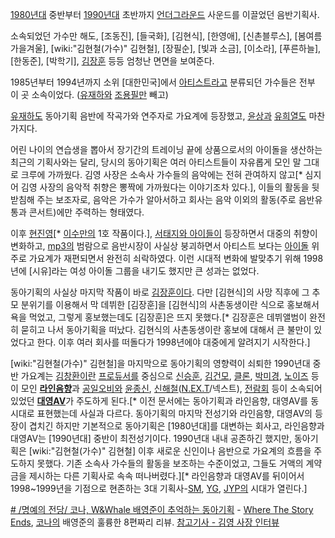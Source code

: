 [[1980년대]] 중반부터 [[1990년대]] 초반까지 [[언더그라운드]] 사운드를 이끌었던 음반기획사.

소속되었던 가수만 해도, [조동진], [들국화], [김현식], [한영애], [신촌블루스], [봄여름가을겨울], [wiki:"김현철(가수)" 김현철], [장필순], [빛과 소금], [이소라], [푸른하늘], [한동준], [박학기], [[김장훈]] 등등 엄청난 면면을 보여준다.

1985년부터 1994년까지 소위 [대한민국]에서 [[아티스트]]라고 분류되던 가수들은 전부 이 곳 소속이었다. ([[유재하]]와 [[조용필]]만 빼고) 

[[유재하]]도 동아기획 음반에 작곡가와 연주자로 가요계에 등장했고, [[윤상]]과 [[유희열]]도 마찬가지다.

어린 나이의 연습생을 뽑아서 장기간의 트레이닝 끝에 상품으로서의 아이돌을 생산하는 최근의 기획사와는 달리, 당시의 동아기획은 여러 아티스트들이 자유롭게 모인 말 그대로 크루에 가까웠다. 김영 사장은 소속사 가수들의 음악에는 전혀 관여하지 않고[* 심지어 김영 사장의 음악적 취향은 뽕짝에 가까웠다는 이야기조차 있다.], 이들의 활동을 뒷받침해 주는 보조자로,  음악은 가수가 알아서하고 회사는 음악 이외의 활동(주로 음반유통과 콘서트)에만 주력하는 형태였다. 

이후 [[현진영]][* [[이수만]]의 1호 작품이다.], [[서태지와 아이들]]이 등장하면서 대중의 취향이 변화하고, [[mp3]]의 범람으로 음반시장이 사실상 붕괴하면서 아티스트 보다는 [[아이돌]] 위주로 가요계가 재편되면서 완전히 쇠락하였다. 이런 시대적 변화에 발맞추기 위해 1998년에 [시유]라는 여성 아이돌 그룹을 내기도 했지만 큰 성과는 없었다.

동아기획의 사실상 마지막 작품이 바로 [[김장훈]]이다. 다만 [김현식]의 사망 직후에 그 추모 분위기를 이용해서 막 데뷔한 [김장훈]을 [김현식]의 사촌동생이란 식으로 홍보해서 욕을 먹었고, 그렇게 홍보했는데도 [김장훈]은 뜨지 못했다.[* 김장훈은 데뷔앨범이 완전히 묻히고 나서 동아기획을 떠났다. 김현식의 사촌동생이란 홍보에 대해서 큰 불만이 있었다고 한다. 이후 여러 회사를 떠돌다가 1998년에야 대중에게 알려지기 시작한다.]

[wiki:"김현철(가수)" 김현철]을 마지막으로 동아기획의 영향력이 쇠퇴한 1990년대 중반 가요계는  [[김창환]]이란 [[프로듀서]]를 중심으로 [[신승훈]], [[김건모]], [[클론]], [[박미경]], [[노이즈]] 등이 모인 '''[[라인음향]]'''과 [[공일오비]]와 [[윤종신]], [[신해철]]([[N.EX.T]]/넥스트), [[전람회]] 등이 소속되어 있었던 '''[[대영AV]]'''가 주도하게 된다.[* 이전 문서에는 동아기획과 라인음향, 대영AV를 동시대로 표현했는데 사실과 다르다. 동아기획의 마지막 전성기와 라인음향, 대영AV의 등장이 겹치긴 하지만 기본적으로 동아기획은 [1980년대]를 대변하는 회사고, 라인음향과 대영AV는 [1990년대] 중반이 최전성기이다. 1990년대 내내 공존하긴 했지만, 동아기획은 [wiki:"김현철(가수)" 김현철] 이후 새로운 신인이나 음반으로 가요계의 흐름을 주도하지 못했다. 기존 소속사 가수들의 활동을 보조하는 수준이었고, 그들도 거액의 계약금을 제시하는 다른 기획사로 속속 떠나버렸다.][* 라인음향과 대영AV를 뒤이어서 1998~1999년을 기점으로 현존하는 3대 기획사-[[SM]], [[YG]], [[JYP]]의 시대가 열린다.]


[http://music.naver.com/promotion/fameContent.nhn?volumeId=124 # /명예의 전당/ 코나, W&Whale 배영준이﻿ 추억하는 동아기획] - [[Where The Story Ends]], [[코나]]의 배영준의 훌륭한 8편짜리 리뷰.
[http://news.naver.com/main/read.nhn?mode=LSD&mid=sec&sid1=102&oid=022&aid=0000131381 참고기사 - 김영 사장 인터뷰]
